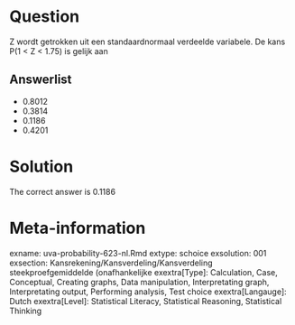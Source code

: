 Question
========

Z wordt getrokken uit een standaardnormaal verdeelde variabele. De kans P(1 < Z < 1.75) is gelijk aan 

Answerlist
----------
* 0.8012
* 0.3814
* 0.1186
* 0.4201

Solution
========

The correct answer is  0.1186 

Meta-information
================
exname: uva-probability-623-nl.Rmd 
extype: schoice 
exsolution: 001 
exsection: Kansrekening/Kansverdeling/Kansverdeling steekproefgemiddelde (onafhankelijke
exextra[Type]: Calculation, Case, Conceptual, Creating graphs, Data manipulation, Interpretating graph, Interpretating output, Performing analysis, Test choice 
exextra[Langauge]: Dutch 
exextra[Level]: Statistical Literacy, Statistical Reasoning, Statistical Thinking 
